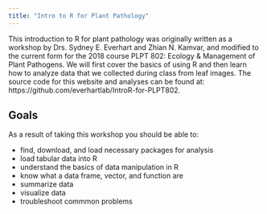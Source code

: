 ```yaml
---
title: "Intro to R for Plant Pathology"
---
```


This introduction to R for plant pathology was originally written as a workshop by Drs. Sydney E. Everhart and Zhian N. Kamvar, and modified to the current form for the 2018 course PLPT 802: Ecology & Management of Plant Pathogens. We will first cover the basics of using R and then learn how to analyze data that we collected during class from leaf images. The source code for this website and analyses can be found at: 
https://github.com/everhartlab/IntroR-for-PLPT802.

## Goals

As a result of taking this workshop you should be able to:

 - find, download, and load necessary packages for analysis
 - load tabular data into R
 - understand the basics of data manipulation in R
 - know what a data frame, vector, and function are
 - summarize data
 - visualize data
 - troubleshoot commmon problems

